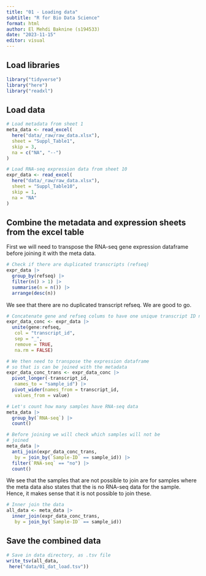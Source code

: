 ```yaml
---
title: "01 - Loading data"
subtitle: "R for Bio Data Science"
format: html
author: El Mehdi Baknine (s194533)
date: "2023-11-15"
editor: visual
---
```


## Load libraries

```r
library("tidyverse")
library("here")
library("readxl")
```

## Load data

```r
# Load metadata from sheet 1
meta_data <- read_excel(
  here("data/_raw/raw_data.xlsx"),
  sheet = "Suppl_Table1",
  skip = 3,
  na = c("NA", "--")
)

# Load RNA-seq expression data from sheet 10
expr_data <- read_excel(
  here("data/_raw/raw_data.xlsx"),
  sheet = "Suppl_Table10",
  skip = 1,
  na = "NA"
)
```

## Combine the metadata and expression sheets from the excel table

First we will need to transpose the RNA-seq gene expression dataframe before joining it with the meta data.

```r
# Check if there are duplicated transcripts (refseq)
expr_data |>
  group_by(refseq) |>
  filter(n() > 1) |>
  summarise(n = n()) |>
  arrange(desc(n))
```

We see that there are no duplicated transcript refseq. We are good to go.

```r
# Concatenate gene and refseq colums to have one unique transcript ID not to lose information about gene ID
expr_data_conc <- expr_data |>
  unite(gene:refseq, 
   col = "transcript_id", 
   sep = "_",
   remove = TRUE, 
   na.rm = FALSE)
```

```r

# We then need to transpose the expression dataframe
# so that is can be joined with the metadata
expr_data_conc_trans <- expr_data_conc |>
  pivot_longer(-transcript_id,
   names_to = "sample_id") |>
  pivot_wider(names_from = transcript_id,
   values_from = value)

# Let's count how many samples have RNA-seq data
meta_data |>
  group_by(`RNA-seq`) |>
  count()

# Before joining we will check which samples will not be
# joined
meta_data |>
  anti_join(expr_data_conc_trans,
   by = join_by(`Sample-ID` == sample_id)) |> 
  filter(`RNA-seq` == "no") |>
  count()
```

We see that the samples that are not possible to join are for samples where the meta data also states that the is no RNA-seq data for the sample. Hence, it makes sense that it is not possible to join these.

```r
# Inner join the data
all_data <- meta_data |>
  inner_join(expr_data_conc_trans, 
   by = join_by(`Sample-ID` == sample_id))
```

## Save the combined data

```r
# Save in data directory, as .tsv file
write_tsv(all_data,
 here("data/01_dat_load.tsv"))
```

